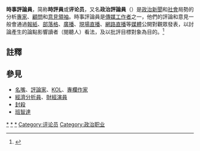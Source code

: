 {{NoteTA
|G1 = 時事評論人
|G2 = commentator
|G3 =
|T=zh-hans:时事评论员; zh-tw:時事評論人; zh-hk:時事評論員;
|1=zh-hans:评论员; zh-tw:評論人; zh-hk:評論員;
}}
{{Citecheck|time=2020-04-23T16:35:16+00:00}}
{{not|评论家}}
'''時事評論員'''，简称'''時評員'''或'''评论员'''，又名'''政治評論員'''（{{lang-en|Pundit}}）是[[政治|政治]][[新聞|新聞]]和[[社會|社會]]局勢的分析[[專家|專家]]、[[顧問|顧問]]和[[意見領袖|意見領袖]]。時事評論員是[[傳媒工作者|傳媒工作者]]之一，他們的評論和意見一般會通過[[報紙|報紙]]、[[部落格|部落格]]、[[廣播|廣播]]、[[現場直播|現場直播]]、[[網路直播|網路直播]]等[[媒體|媒體]]公開對觀眾發表，以討論產生的論點影響讀者（閱聽人）看法，及以批評目標對象為目的。<ref>{{cite web |url=https://www.un.org/apps/news/story.asp?NewsID=36838&Cr=students&Cr1= |title=UN.org |publisher=UN.org |date=2010-11-22 |accessdate=2013-07-08 |archive-date=2013-07-31 |archive-url=https://web.archive.org/web/20130731043104/http://www.un.org/apps/news/story.asp?NewsID=36838&Cr=students&Cr1= |dead-url=no }}</ref>

==註釋==
{{reflist}}

== 參見 ==
*[[名嘴|名嘴]]、[[評論家|評論家]]、[[KOL|KOL]]、[[專欄作家|專欄作家]]
*[[經濟分析員|經濟分析員]]、[[財經演員|財經演員]]
*[[封殺|封殺]]
*[[班智達|班智達]]

{{小條目}}

[[Category:時事評論員|*]]
[[Category:評論家|*]]
[[Category:專欄作家|*]]
[[Category:评论员|Category:评论员]]
[[Category:政治职业|Category:政治职业]]